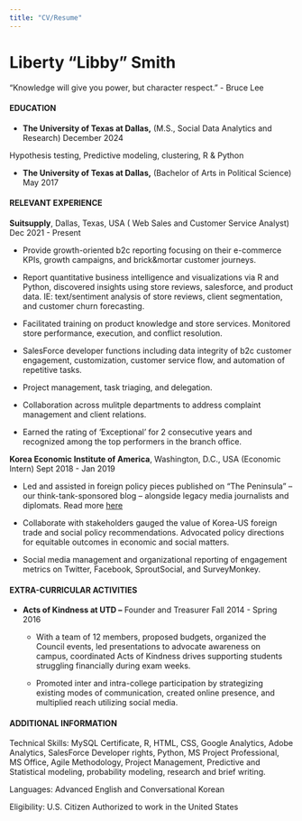 ---
title: "CV/Resume"
---

# Liberty "Libby" Smith 

"Knowledge will give you power, but character respect." - Bruce Lee

#### **EDUCATION**

-   **The University of Texas at Dallas,** (M.S., Social Data Analytics and Research) December 2024

Hypothesis testing, Predictive modeling, clustering, R & Python

-   **The University of Texas at Dallas,** (Bachelor of Arts in Political Science) May 2017

#### **RELEVANT EXPERIENCE**

**Suitsupply**, Dallas, Texas, USA ( Web Sales and Customer Service Analyst) Dec 2021 - Present

-   Provide growth-oriented b2c reporting focusing on their e-commerce KPIs, growth campaigns, and brick&mortar customer journeys.

-   Report quantitative business intelligence and visualizations via R and Python, discovered insights using store reviews, salesforce, and product data. IE: text/sentiment analysis of store reviews, client segmentation, and customer churn forecasting.

-   Facilitated training on product knowledge and store services. Monitored store performance, execution, and conflict resolution.

-   SalesForce developer functions including data integrity of b2c customer engagement, customization, customer service flow, and automation of repetitive tasks.

-   Project management, task triaging, and delegation.

-   Collaboration across mulitple departments to address complaint management and client relations.

-   Earned the rating of 'Exceptional' for 2 consecutive years and recognized among the top performers in the branch office.

**Korea Economic Institute of America**, Washington, D.C., USA (Economic Intern) Sept 2018 - Jan 2019

-   Led and assisted in foreign policy pieces published on "The Peninsula" -- our think-tank-sponsored blog -- alongside legacy media journalists and diplomats. Read more [here](https://libertysmith.github.io/datacollectionmethods/writing.html)

-   Collaborate with stakeholders gauged the value of Korea-US foreign trade and social policy recommendations. Advocated policy directions for equitable outcomes in economic and social matters.

-   Social media management and organizational reporting of engagement metrics on Twitter, Facebook, SproutSocial, and SurveyMonkey.

#### **EXTRA-CURRICULAR ACTIVITIES**

-   **Acts of Kindness at UTD --** Founder and Treasurer Fall 2014 - Spring 2016

    -   With a team of 12 members, proposed budgets, organized the Council events, led presentations to advocate awareness on campus, coordinated Acts of Kindness drives supporting students struggling financially during exam weeks.

    -   Promoted inter and intra-college participation by strategizing existing modes of communication, created online presence, and multiplied reach utilizing social media.

#### **ADDITIONAL INFORMATION**

Technical Skills: MySQL Certificate, R, HTML, CSS, Google Analytics, Adobe Analytics, SalesForce Developer rights, Python, MS Project Professional, MS Office, Agile Methodology, Project Management, Predictive and Statistical modeling, probability modeling, research and brief writing.

Languages: Advanced English and Conversational Korean

Eligibility: U.S. Citizen Authorized to work in the United States
